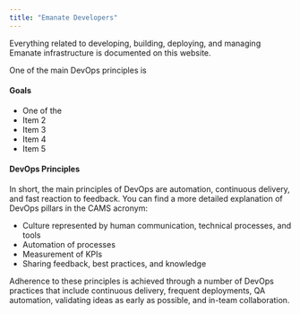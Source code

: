 ```yaml
---
title: "Emanate Developers"
---
```


Everything related to developing, building, deploying, and managing Emanate infrastructure is documented on this website.

One of the main DevOps principles is

#### Goals
- One of the
- Item 2
- Item 3
- Item 4
- Item 5

#### DevOps Principles
In short, the main principles of DevOps are automation, continuous delivery, and fast reaction to feedback. You can find a more detailed explanation of DevOps pillars in the CAMS acronym:

- Culture represented by human communication, technical processes, and tools
- Automation of processes
- Measurement of KPIs
- Sharing feedback, best practices, and knowledge

Adherence to these principles is achieved through a number of DevOps practices that include continuous delivery, frequent deployments, QA automation, validating ideas as early as possible, and in-team collaboration.
